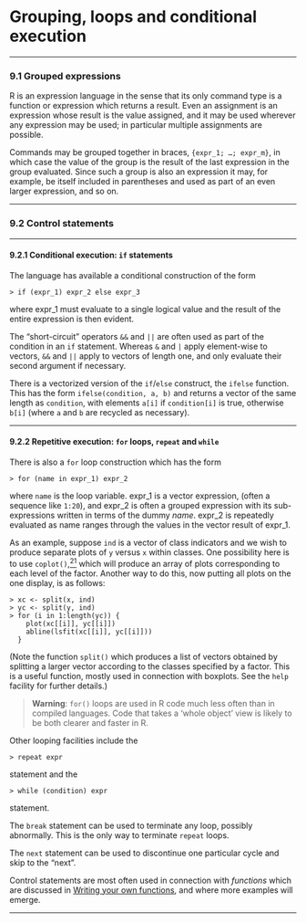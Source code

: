 #  Grouping, loops and conditional execution
<p><a href="" id="index-Loops-and-conditional-execution"></a></p>
<hr />
<p><a href="" id="Grouped-expressions"></a> <a href="" id="Grouped-expressions-1"></a></p>
<h3 id="grouped-expressions" class="section">9.1 Grouped expressions</h3>
<p><a href="" id="index-Grouped-expressions"></a></p>
<p>R is an expression language in the sense that its only command type is a function or expression which returns a result. Even an assignment is an expression whose result is the value assigned, and it may be used wherever any expression may be used; in particular multiple assignments are possible.</p>
<p>Commands may be grouped together in braces, <code class="calibre2">{expr_1; …; expr_m}</code>, in which case the value of the group is the result of the last expression in the group evaluated. Since such a group is also an expression it may, for example, be itself included in parentheses and used as part of an even larger expression, and so on.</p>
<hr />
<p><a href="" id="Control-statements"></a> <a href="" id="Control-statements-1"></a></p>
<h3 id="control-statements" class="section">9.2 Control statements</h3>
<p><a href="" id="index-Control-statements"></a></p>
<hr />
<p><a href="" id="Conditional-execution"></a> <a href="" id="Conditional-execution_003a-if-statements"></a></p>
<h4 id="conditional-execution-if-statements" class="subheading">9.2.1 Conditional execution: <code class="calibre2">if</code> statements</h4>
<p><a href="" id="index-if"></a></p>
<p>The language has available a conditional construction of the form</p>
<div class="example">
<pre class="example1"><code>&gt; if (expr_1) expr_2 else expr_3</code></pre>
</div>
<p><a href="" id="index-if-1"></a> <a href="" id="index-else"></a></p>
<p>where expr_1 must evaluate to a single logical value and the result of the entire expression is then evident.</p>
<p><a href="" id="index-_0026_0026"></a> <a href="" id="index-_007c_007c"></a></p>
<p>The “short-circuit” operators <code class="calibre2">&amp;&amp;</code> and <code class="calibre2">||</code> are often used as part of the condition in an <code class="calibre2">if</code> statement. Whereas <code class="calibre2">&amp;</code> and <code class="calibre2">|</code> apply element-wise to vectors, <code class="calibre2">&amp;&amp;</code> and <code class="calibre2">||</code> apply to vectors of length one, and only evaluate their second argument if necessary.</p>
<p><a href="" id="index-ifelse"></a></p>
<p>There is a vectorized version of the <code class="calibre2">if</code>/<code class="calibre2">else</code> construct, the <code class="calibre2">ifelse</code> function. This has the form <code class="calibre2">ifelse(condition, a, b)</code> and returns a vector of the same length as <code class="calibre2">condition</code>, with elements <code class="calibre2">a[i]</code> if <code class="calibre2">condition[i]</code> is true, otherwise <code class="calibre2">b[i]</code> (where <code class="calibre2">a</code> and <code class="calibre2">b</code> are recycled as necessary).</p>
<hr />
<p><a href="" id="Repetitive-execution"></a> <a href="" id="Repetitive-execution_003a-for-loops_002c-repeat-and-while"></a></p>
<h4 id="repetitive-execution-for-loops-repeat-and-while" class="subheading">9.2.2 Repetitive execution: <code class="calibre2">for</code> loops, <code class="calibre2">repeat</code> and <code class="calibre2">while</code></h4>
<p><a href="" id="index-for"></a></p>
<p>There is also a <code class="calibre2">for</code> loop construction which has the form</p>
<div class="example">
<pre class="example1"><code>&gt; for (name in expr_1) expr_2</code></pre>
</div>
<p>where <code class="calibre2">name</code> is the loop variable. expr_1 is a vector expression, (often a sequence like <code class="calibre2">1:20</code>), and expr_2 is often a grouped expression with its sub-expressions written in terms of the dummy <em>name</em>. expr_2 is repeatedly evaluated as name ranges through the values in the vector result of expr_1.</p>
<p>As an example, suppose <code class="calibre2">ind</code> is a vector of class indicators and we wish to produce separate plots of <code class="calibre2">y</code> versus <code class="calibre2">x</code> within classes. One possibility here is to use <code class="calibre2">coplot()</code>,<a href="appendix-f-references.html#FOOT21" id="DOCF21"><sup>21</sup></a> which will produce an array of plots corresponding to each level of the factor. Another way to do this, now putting all plots on the one display, is as follows:</p>
<div class="example">
<pre class="example1"><code>&gt; xc &lt;- split(x, ind)
&gt; yc &lt;- split(y, ind)
&gt; for (i in 1:length(yc)) {
    plot(xc[[i]], yc[[i]])
    abline(lsfit(xc[[i]], yc[[i]]))
  }</code></pre>
</div>
<p><a href="" id="index-split"></a></p>
<p>(Note the function <code class="calibre2">split()</code> which produces a list of vectors obtained by splitting a larger vector according to the classes specified by a factor. This is a useful function, mostly used in connection with boxplots. See the <code class="calibre2">help</code> facility for further details.)</p>
<blockquote>
<p><strong>Warning</strong>: <code class="calibre2">for()</code> loops are used in R code much less often than in compiled languages. Code that takes a ‘whole object’ view is likely to be both clearer and faster in R.</p>
</blockquote>
<p>Other looping facilities include the</p>
<div class="example">
<pre class="example1"><code>&gt; repeat expr</code></pre>
</div>
<p><a href="" id="index-repeat"></a></p>
<p>statement and the</p>
<div class="example">
<pre class="example1"><code>&gt; while (condition) expr</code></pre>
</div>
<p><a href="" id="index-while"></a></p>
<p>statement.</p>
<p>The <code class="calibre2">break</code> statement can be used to terminate any loop, possibly abnormally. This is the only way to terminate <code class="calibre2">repeat</code> loops. <a href="" id="index-break"></a></p>
<p>The <code class="calibre2">next</code> statement can be used to discontinue one particular cycle and skip to the “next”. <a href="" id="index-next"></a></p>
<p>Control statements are most often used in connection with <em>functions</em> which are discussed in <a href="#Writing-your-own-functions">Writing your own functions</a>, and where more examples will emerge.</p>
<hr />
<p><a href="" id="Writing-your-own-functions"></a> <a href="" id="Writing-your-own-functions-1"></a></p>
<div id="calibre_pb_22" class="calibre8">

</div>

